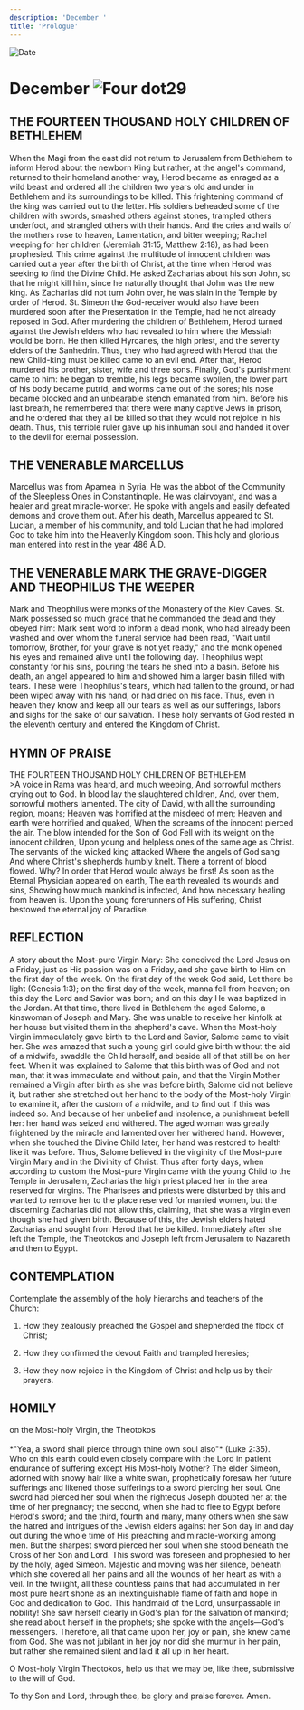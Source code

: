 ```yaml
---
description: 'December '
title: 'Prologue'
---
```


<RunningHead />
<Image src="/title-imprint.png" height={68} width={50} alt="Date" className="title-imprint"/>

# <div id="date">December <Image className="four-dot" src="/four-dot.png" height={15} width={15} alt="Four dot" />29</div>

## THE FOURTEEN THOUSAND HOLY CHILDREN OF BETHLEHEM

When the Magi from the east did not return to Jerusalem from Bethlehem to inform Herod about the newborn King but rather, at the angel's command, returned to their homeland another way, Herod became as enraged as a wild beast and ordered all the children two years old and under in Bethlehem and its surroundings to be killed. This frightening command of the king was carried out to the letter. His soldiers beheaded some of the children with swords, smashed others against stones, trampled others underfoot, and strangled others with their hands. And the cries and wails of the mothers rose to heaven, Lamentation, and bitter weeping; Rachel weeping for her children (Jeremiah 31:15, Matthew 2:18), as had been prophesied. This crime against the multitude of innocent children was carried out a year after the birth of Christ, at the time when Herod was seeking to find the Divine Child. He asked Zacharias about his son John, so that he might kill him, since he naturally thought that John was the new king. As Zacharias did not turn John over, he was slain in the Temple by order of Herod. St. Simeon the God-receiver would also have been murdered soon after the Presentation in the Temple, had he not already reposed in God. After murdering the children of Bethlehem, Herod turned against the Jewish elders who had revealed to him where the Messiah would be born. He then killed Hyrcanes, the high priest, and the seventy elders of the Sanhedrin. Thus, they who had agreed with Herod that the new Child-king must be killed came to an evil end. After that, Herod murdered his brother, sister, wife and three sons. Finally, God's punishment came to him: he began to tremble, his legs became swollen, the lower part of his body became putrid, and worms came out of the sores; his nose became blocked and an unbearable stench emanated from him. Before his last breath, he remembered that there were many captive Jews in prison, and he ordered that they all be killed so that they would not rejoice in his death. Thus, this terrible ruler gave up his inhuman soul and handed it over to the devil for eternal possession. 

## THE VENERABLE MARCELLUS

Marcellus was from Apamea in Syria. He was the abbot of the Community of the Sleepless Ones in Constantinople. He was clairvoyant, and was a healer and great miracle-worker. He spoke with angels and easily defeated demons and drove them out. After his death, Marcellus appeared to St. Lucian, a member of his community, and told Lucian that he had implored God to take him into the Heavenly Kingdom soon. This holy and glorious man entered into rest in the year 486 A.D.

## THE VENERABLE MARK THE GRAVE-DIGGER AND THEOPHILUS THE WEEPER

Mark and Theophilus were monks of the Monastery of the Kiev Caves. St. Mark possessed so much grace that he commanded the dead and they obeyed him: Mark sent word to inform a dead monk, who had already been washed and over whom the funeral service had been read, "Wait until tomorrow, Brother, for your grave is not yet ready," and the monk opened his eyes and remained alive until the following day. Theophilus wept constantly for his sins, pouring the tears he shed into a basin. Before his death, an angel appeared to him and showed him a larger basin filled with tears. These were Theophilus's tears, which had fallen to the ground, or had been wiped away with his hand, or had dried on his face. Thus, even in heaven they know and keep all our tears as well as our sufferings, labors and sighs for the sake of our salvation. These holy servants of God rested in the eleventh century and entered the Kingdom of Christ.


## HYMN OF PRAISE
<div style={{textAlign:'center', color:'crimson', fontWeight:'bold'}}>
THE FOURTEEN THOUSAND HOLY CHILDREN OF BETHLEHEM
</div>
>A voice in Rama was heard, and much weeping,  
And sorrowful mothers crying out to God.  
In blood lay the slaughtered children,  
And, over them, sorrowful mothers lamented.  
The city of David, with all the surrounding region, moans;  
Heaven was horrified at the misdeed of men;  
Heaven and earth were horrified and quaked,  
When the screams of the innocent pierced the air.  
The blow intended for the Son of God  
Fell with its weight on the innocent children,  
Upon young and helpless ones of the same age as Christ.  
The servants of the wicked king attacked  
Where the angels of God sang  
And where Christ's shepherds humbly knelt.  
There a torrent of blood flowed.  
Why? In order that Herod would always be first!  
As soon as the Eternal Physician appeared on earth,  
The earth revealed its wounds and sins,  
Showing how much mankind is infected,  
And how necessary healing from heaven is.  
Upon the young forerunners of His suffering,  
Christ bestowed the eternal joy of Paradise.  


## REFLECTION

A story about the Most-pure Virgin Mary: She conceived the Lord Jesus on a Friday, just as His passion was on a Friday, and she gave birth to Him on the first day of the week. On the first day of the week God said, Let there be light (Genesis 1:3); on the first day of the week, manna fell from heaven; on this day the Lord and Savior was born; and on this day He was baptized in the Jordan. At that time, there lived in Bethlehem the aged Salome, a kinswoman of Joseph and Mary. She was unable to receive her kinfolk at her house but visited them in the shepherd's cave. When the Most-holy Virgin immaculately gave birth to the Lord and Savior, Salome came to visit her. She was amazed that such a young girl could give birth without the aid of a midwife, swaddle the Child herself, and beside all of that still be on her feet. When it was explained to Salome that this birth was of God and not man, that it was immaculate and without pain, and that the Virgin Mother remained a Virgin after birth as she was before birth, Salome did not believe it, but rather she stretched out her hand to the body of the Most-holy Virgin to examine it, after the custom of a midwife, and to find out if this was indeed so. And because of her unbelief and insolence, a punishment befell her: her hand was seized and withered. The aged woman was greatly frightened by the miracle and lamented over her withered hand. However, when she touched the Divine Child later, her hand was restored to health like it was before. Thus, Salome believed in the virginity of the Most-pure Virgin Mary and in the Divinity of Christ. Thus after forty days, when according to custom the Most-pure Virgin came with the young Child to the Temple in Jerusalem, Zacharias the high priest placed her in the area reserved for virgins. The Pharisees and priests were disturbed by this and wanted to remove her to the place reserved for married women, but the discerning Zacharias did not allow this, claiming, that she was a virgin even though she had given birth. Because of this, the Jewish elders hated Zacharias and sought from Herod that he be killed. Immediately after she left the Temple, the Theotokos and Joseph left from Jerusalem to Nazareth and then to Egypt.


## CONTEMPLATION

Contemplate the assembly of the holy hierarchs and teachers of the Church:

1. How they zealously preached the Gospel and shepherded the flock of Christ;

2. How they confirmed the devout Faith and trampled heresies;

3. How they now rejoice in the Kingdom of Christ and help us by their prayers.


## HOMILY
<div style={{textAlign:'center', color:'crimson', fontWeight:'bold'}}>
on the Most-holy Virgin, the Theotokos
</div>
<br />
<div style={{textAlign:'right'}}>
*"Yea, a sword shall pierce through thine own soul also"* (Luke 2:35).
</div>
Who on this earth could even closely compare with the Lord in patient endurance of suffering except His Most-holy Mother? The elder Simeon, adorned with snowy hair like a white swan, prophetically foresaw her future sufferings and likened those sufferings to a sword piercing her soul. One sword had pierced her soul when the righteous Joseph doubted her at the time of her pregnancy; the second, when she had to flee to Egypt before Herod's sword; and the third, fourth and many, many others when she saw the hatred and intrigues of the Jewish elders against her Son day in and day out during the whole time of His preaching and miracle-working among men. But the sharpest sword pierced her soul when she stood beneath the Cross of her Son and Lord. This sword was foreseen and prophesied to her by the holy, aged Simeon. Majestic and moving was her silence, beneath which she covered all her pains and all the wounds of her heart as with a veil. In the twilight, all these countless pains that had accumulated in her most pure heart shone as an inextinguishable flame of faith and hope in God and dedication to God. This handmaid of the Lord, unsurpassable in nobility! She saw herself clearly in God's plan for the salvation of mankind; she read about herself in the prophets; she spoke with the angels—God's messengers. Therefore, all that came upon her, joy or pain, she knew came from God. She was not jubilant in her joy nor did she murmur in her pain, but rather she remained silent and laid it all up in her heart. 

O Most-holy Virgin Theotokos, help us that we may be, like thee, submissive to the will of God.

To thy Son and Lord, through thee, be glory and praise forever. Amen.